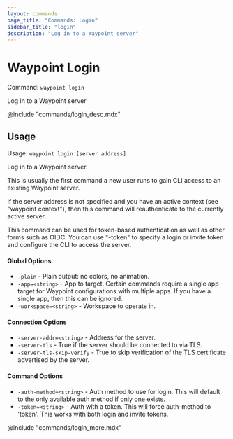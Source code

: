 ```yaml
---
layout: commands
page_title: "Commands: Login"
sidebar_title: "login"
description: "Log in to a Waypoint server"
---
```


# Waypoint Login

Command: `waypoint login`

Log in to a Waypoint server

@include "commands/login_desc.mdx"

## Usage

Usage: `waypoint login [server address]`


  Log in to a Waypoint server.

  This is usually the first command a new user runs to gain CLI access to
  an existing Waypoint server.

  If the server address is not specified and you have an active
  context (see "waypoint context"), then this command will reauthenticate
  to the currently active server.

  This command can be used for token-based authentication as well as
  other forms such as OIDC. You can use "-token" to specify a login or
  invite token and configure the CLI to access the server.

#### Global Options

- `-plain` - Plain output: no colors, no animation.
- `-app=<string>` - App to target. Certain commands require a single app target for Waypoint configurations with multiple apps. If you have a single app, then this can be ignored.
- `-workspace=<string>` - Workspace to operate in.

#### Connection Options

- `-server-addr=<string>` - Address for the server.
- `-server-tls` - True if the server should be connected to via TLS.
- `-server-tls-skip-verify` - True to skip verification of the TLS certificate advertised by the server.

#### Command Options

- `-auth-method=<string>` - Auth method to use for login. This will default to the only available auth method if only one exists.
- `-token=<string>` - Auth with a token. This will force auth-method to 'token'. This works with both login and invite tokens.

@include "commands/login_more.mdx"
